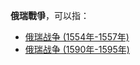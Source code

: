 '''俄瑞戰爭'''，可以指：
* [[俄瑞战争_(1554年-1557年)|俄瑞战争 (1554年-1557年)]]
* [[俄瑞战争_(1590年-1595年)|俄瑞战争 (1590年-1595年)]]

{{disambig|cat=四字消歧义}}